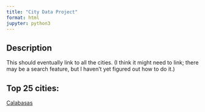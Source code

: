 ```yaml
---
title: "City Data Project"
format: html
jupyter: python3
---
```


## Description

This should eventually link to all the cities. (I think it might need to link; there may be a search feature, but I haven't yet figured out how to do it.)

## Top 25 cities:

[Calabasas](Calabasas.qmd)